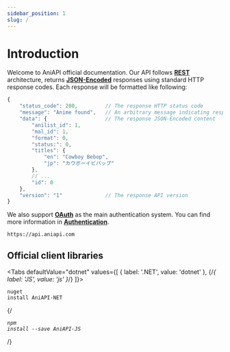 ```yaml
---
sidebar_position: 1
slug: /
---
```



# Introduction

Welcome to AniAPI official documentation.
Our API follows **[REST](https://en.wikipedia.org/wiki/Representational_state_transfer)** architecture, returns **[JSON-Encoded](https://www.json.org/json-en.html)** responses using standard HTTP response codes.
Each response will be formatted like following:

```js title="Example response"
{
    "status_code": 200,         // The response HTTP status code
    "message": "Anime found",   // An arbitrary message indicating response content
    "data": {                   // The response JSON-Encoded content
        "anilist_id": 1,
        "mal_id": 1,
        "format": 0,
        "status:": 0,
        "titles": {
            "en": "Cowboy Bebop",
            "jp": "カウボーイビバップ"
        },
        // ...
        "id": 0
    },
    "version": "1"              // The response API version
}
```

We also support **[OAuth](https://en.wikipedia.org/wiki/OAuth)** as the main authentication system.
You can find more information in **[Authentication](authentication#oauth)**.

```http title="BASE URL"
https://api.aniapi.com
```

## Official client libraries

<Tabs
    defaultValue="dotnet"
    values={[
        { label: '.NET', value: 'dotnet' },
        {/*{ label: 'JS', value: 'js' }*/}
    ]}>
    <TabItem value="dotnet"><pre><code className="language-bash">nuget install AniAPI-NET</code></pre></TabItem>
    {/*<TabItem value="js"><pre><code className="language-bash">npm install --save AniAPI-JS</code></pre></TabItem>*/}
</Tabs>